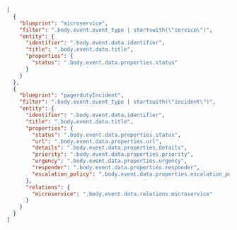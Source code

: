 ```json showLineNumbers
[
  {
    "blueprint": "microservice",
    "filter": ".body.event.event_type | startswith(\"service\")",
    "entity": {
      "identifier": ".body.event.data.identifier",
      "title": ".body.event.data.title",
      "properties": {
        "status": ".body.event.data.properties.status"
      }
    }
  },
  {
    "blueprint": "pagerdutyIncident",
    "filter": ".body.event.event_type | startswith(\"incident\")",
    "entity": {
      "identifier": ".body.event.data.identifier",
      "title": ".body.event.data.title",
      "properties": {
        "status": ".body.event.data.properties.status",
        "url": ".body.event.data.properties.url",
        "details": ".body.event.data.properties.details",
        "priority": ".body.event.data.properties.priority",
        "urgency": ".body.event.data.properties.urgency",
        "responder": ".body.event.data.properties.responder",
        "escalation_policy": ".body.event.data.properties.escalation_policy"
      },
      "relations": {
        "microservice": ".body.event.data.relations.microservice"
      }
    }
  }
]
```
